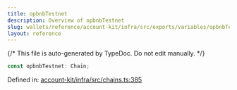 ```yaml
---
title: opbnbTestnet
description: Overview of opbnbTestnet
slug: wallets/reference/account-kit/infra/src/exports/variables/opbnbTestnet
layout: reference
---
```


{/* This file is auto-generated by TypeDoc. Do not edit manually. */}

```ts
const opbnbTestnet: Chain;
```

Defined in: [account-kit/infra/src/chains.ts:385](https://github.com/alchemyplatform/aa-sdk/blob/9df5be8c23af4e472bcb503c17766b16da0ad87d/account-kit/infra/src/chains.ts#L385)
